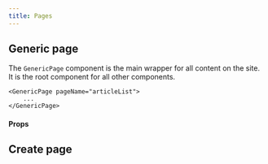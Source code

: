 ```yaml
---
title: Pages
---
```




<!-- ## Page -->


## Generic page

The `GenericPage` component is the main wrapper for all content on the site. It is the root component for all other components.


```tsx
<GenericPage pageName="articleList">
    ...
</GenericPage>
```

#### Props

<PropsTable>
  <SharedProps.name required />
  <SharedProps.children required />
  <SharedProps.key />
</PropsTable>

## Create page
<CreatePage />

<!-- ## Edit page

## List page -->
